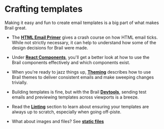 # Crafting templates

Making it easy and fun to create email templates is a big part of what makes Brail great.

- The [**HTML Email Primer**](/crafting/html-emails) gives a crash course on how HTML email ticks. While not strictly necessary, it can help to understand how some of the design decisions for Brail were made.

- Under [**React Components**](/crafting/react-components), you'll get a better look at how to use the Brail components effectively and which components exist.

- When you're ready to jazz things up, [**Theming**](/crafting/theming) describes how to use Brail themes to deliver consistent emails and make sweeping changes trivially.

- Building templates is fine, but with the Brail [**Devtools**](/crafting/devtools), sending test emails and previewing templates across viewports is a breeze.

- Read the [**Linting**](/crafting/linting) section to learn about ensuring your templates are always up to scratch, especially when going off-piste.

- What about images and files? See [**static files**](/crafting/static-files)